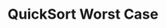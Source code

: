---
id: "alg_tf_006"
questionType: "TRUE_FALSE"
title: "QuickSort Worst Case"
statement: "QuickSort always runs in O(n log n) time."
difficulty: "HARD"
category: "Algorithms"
correctAnswer: false
explanation: "QuickSort has a worst-case time of O(n²) when pivot selection is poor."
---